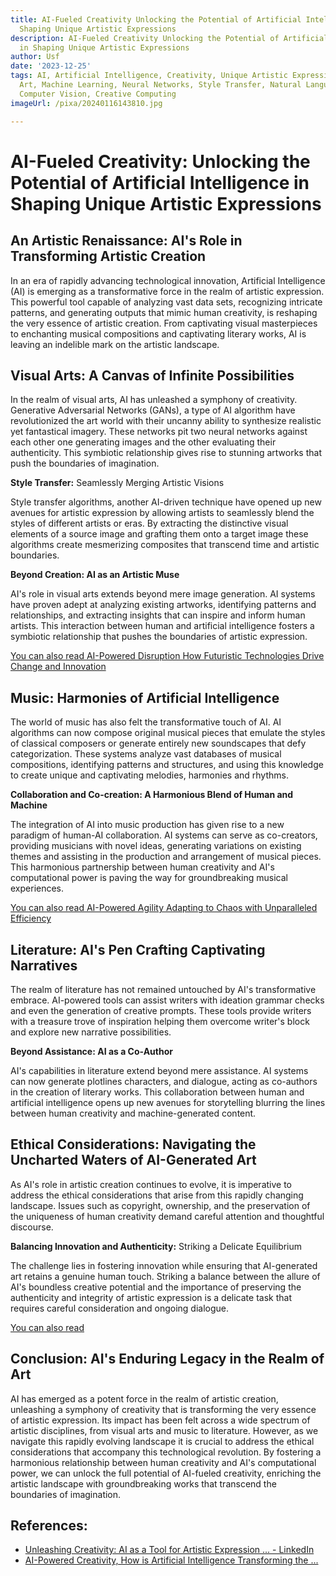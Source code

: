 ```yaml
---
title: AI-Fueled Creativity Unlocking the Potential of Artificial Intelligence in
  Shaping Unique Artistic Expressions
description: AI-Fueled Creativity Unlocking the Potential of Artificial Intelligence
  in Shaping Unique Artistic Expressions
author: Usf
date: '2023-12-25'
tags: AI, Artificial Intelligence, Creativity, Unique Artistic Expressions, Art, Generative
  Art, Machine Learning, Neural Networks, Style Transfer, Natural Language Processing,
  Computer Vision, Creative Computing
imageUrl: /pixa/20240116143810.jpg

---
```

# AI-Fueled Creativity:  Unlocking the Potential of Artificial Intelligence in Shaping Unique Artistic Expressions

## An Artistic Renaissance: AI's Role in Transforming  Artistic Creation

In an  era of rapidly advancing technological innovation, Artificial  Intelligence (AI) is emerging as a transformative force in  the realm of artistic expression. This powerful tool capable of analyzing vast data sets, recognizing intricate  patterns, and generating outputs that mimic human creativity, is reshaping the  very essence of artistic creation. From captivating visual masterpieces to enchanting musical compositions and captivating literary works, AI is leaving an indelible  mark  on the  artistic landscape.

## Visual Arts: A Canvas of Infinite Possibilities

In the realm of  visual arts, AI has unleashed a symphony of creativity. Generative Adversarial Networks (GANs), a type of AI algorithm have  revolutionized the art world with their uncanny ability to synthesize realistic yet fantastical imagery. These networks pit two neural networks against each other one generating images and the other evaluating their authenticity. This symbiotic relationship gives rise to stunning artworks that push the boundaries of  imagination.

**Style Transfer:** Seamlessly Merging Artistic Visions

Style transfer algorithms, another AI-driven technique  have  opened up new avenues for artistic expression by allowing artists to seamlessly  blend the styles of different artists or eras. By extracting the distinctive visual  elements of a source image and grafting them onto a target image these  algorithms create mesmerizing composites that transcend time and artistic boundaries.

**Beyond Creation: AI as an Artistic Muse**

AI's role in visual arts extends beyond mere image generation. AI systems have proven adept at analyzing existing  artworks, identifying patterns and relationships,  and extracting insights  that  can inspire and inform human artists. This interaction between  human  and artificial intelligence fosters a symbiotic relationship that pushes the boundaries  of artistic expression.

[You can also  read AI-Powered Disruption How Futuristic Technologies Drive  Change and Innovation](AI-Powered%20Disruption%20How%20Futuristic%20Technologies%20Drive%20Change%20and%20Innovation)


##  Music: Harmonies of Artificial Intelligence

The world of music has also felt the transformative touch of AI.  AI algorithms can now compose original musical  pieces that emulate the styles of classical  composers  or generate entirely new soundscapes  that defy categorization. These  systems analyze vast databases of musical  compositions, identifying patterns and structures, and using this knowledge to create unique and captivating  melodies, harmonies and rhythms.

**Collaboration and Co-creation: A  Harmonious Blend of Human and Machine**

The integration of AI into music production has given rise to a new paradigm  of human-AI collaboration. AI systems can serve as  co-creators, providing musicians with  novel ideas, generating variations on existing themes and assisting in the production and arrangement of musical pieces. This harmonious partnership between human creativity and AI's computational power is  paving the way for groundbreaking musical experiences.

[You can also read AI-Powered Agility Adapting to Chaos with Unparalleled Efficiency](AI-Powered%20Agility%20Adapting%20to%20Chaos%20with%20Unparalleled%20Efficiency)


## Literature: AI's Pen Crafting  Captivating Narratives

The realm of literature has not remained untouched by AI's transformative embrace. AI-powered tools can assist  writers with  ideation grammar checks and even the generation of creative prompts. These tools provide writers with a  treasure trove of inspiration helping them overcome writer's  block and explore new narrative possibilities.

**Beyond Assistance: AI as a Co-Author**

AI's capabilities in literature extend beyond mere assistance. AI systems can now generate plotlines characters, and dialogue, acting  as co-authors in the creation of literary works. This collaboration between human and  artificial intelligence  opens up new avenues for storytelling blurring the lines between human creativity and machine-generated content.

## Ethical Considerations:  Navigating the Uncharted Waters of AI-Generated Art

As AI's role  in artistic creation  continues to evolve,  it is imperative  to address the ethical considerations that arise  from this rapidly changing landscape.  Issues such as copyright, ownership, and the preservation of the uniqueness of human creativity demand careful attention and thoughtful discourse.

**Balancing Innovation and  Authenticity:** Striking a Delicate Equilibrium

The challenge lies in fostering innovation while ensuring that AI-generated art retains a  genuine human touch. Striking a balance between the allure of  AI's boundless creative potential and the importance of preserving the authenticity and integrity of artistic expression is  a  delicate task  that requires careful consideration and ongoing  dialogue.

[You can also  read ]()


## Conclusion: AI's Enduring Legacy  in the Realm of Art

AI has emerged  as a potent  force in the realm of artistic creation, unleashing a symphony  of creativity that is transforming the very essence of artistic expression. Its impact has been felt across  a wide spectrum  of artistic  disciplines, from visual arts and music to literature. However, as we navigate this rapidly evolving landscape it is crucial to address  the ethical considerations that  accompany this technological revolution. By fostering a harmonious relationship between human creativity and AI's computational power, we can unlock the full potential of AI-fueled creativity,  enriching the artistic  landscape  with groundbreaking works that transcend the boundaries of imagination.

## References:
- [Unleashing Creativity: AI as a Tool for Artistic Expression ... - LinkedIn](https://www.linkedin.com/pulse/unleashing-creativity-ai-tool-artistic-expression-tess-robinson)
- [AI-Powered Creativity, How is Artificial Intelligence Transforming the ...](https://medium.com/@yagnesh.pandya/ai-powered-creativity-how-is-artificial-intelligence-transforming-the-arts-and-content-creation-c2bf40b1188a)
